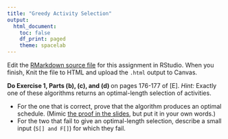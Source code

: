 ```yaml
---
title: "Greedy Activity Selection"
output:
  html_document:
    toc: false
    df_print: paged
    theme: spacelab
---
```


Edit the [RMarkdown source file](13greedyscheduling.Rmd) for this assignment in RStudio. When you finish, Knit the file to HTML and upload the `.html` output to Canvas.

**Do Exercise 1, Parts (b), (c), and (d) ** on pages 176-177 of [E]. *Hint:* Exactly one of these algorithms returns an optimal-length selection of activities.

- For the one that is correct, prove that the algorithm produces an optimal schedule. (Mimic [the proof in the slides](../slides/13greedy1.html#/proof-of-correctness), but put it in your own words.)
- For the two that fail to give an optimal-length selection, describe a small input (`S[] and F[]`) for which they fail.

